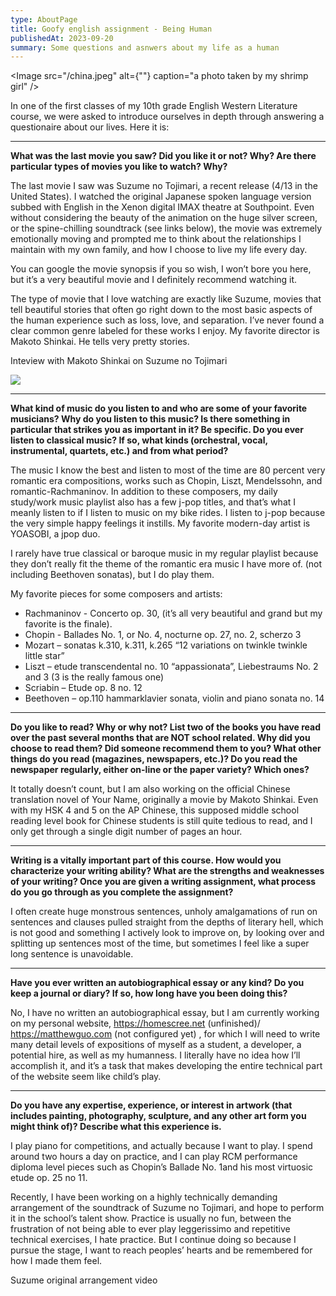 ```yaml
---
type: AboutPage
title: Goofy english assignment - Being Human
publishedAt: 2023-09-20
summary: Some questions and asnwers about my life as a human
---
```


<Image src="/china.jpeg" alt={""} caption="a photo taken by my shrimp girl" />

In one of the first classes of my 10th grade English Western
Literature course, we were asked to introduce ourselves in depth
through answering a questionaire about our lives. Here it is:

---

**What was the last movie you saw? Did you like it or not? Why? Are
there particular types of movies you like to watch? Why?**

The last movie I saw was Suzume no Tojimari, a recent release
(4/13 in the United States). I watched the original Japanese
spoken language version subbed with English in the Xenon digital
IMAX theatre at Southpoint. Even without considering the beauty of
the animation on the huge silver screen, or the spine-chilling
soundtrack (see links below), the movie was extremely emotionally
moving and prompted me to think about the relationships I maintain
with my own family, and how I choose to live my life every day.

You can google the movie synopsis if you so wish, I won’t bore you
here, but it’s a very beautiful movie and I definitely recommend
watching it.

The type of movie that I love watching are exactly like Suzume,
movies that tell beautiful stories that often go right down to the
most basic aspects of the human experience such as loss, love, and
separation. I’ve never found a clear common genre labeled for
these works I enjoy. My favorite director is Makoto Shinkai. He
tells very pretty stories.

<Link href="https://www.rogerebert.com/interviews/makoto-shinkai-interview">
  Inteview with Makoto Shinkai on Suzume no Tojimari
</Link>

<Image src="/suzume.png" caption="the movie poster"></Image>

---

**What kind of music do you listen to and who are some of your
favorite musicians? Why do you listen to this music? Is there
something in particular that strikes you as important in it? Be
specific. Do you ever listen to classical music? If so, what kinds
(orchestral, vocal, instrumental, quartets, etc.) and from what
period?**

The music I know the best and listen to most of the time are 80
percent very romantic era compositions, works such as Chopin,
Liszt, Mendelssohn, and romantic-Rachmaninov. In addition to these
composers, my daily study/work music playlist also has a few j-pop
titles, and that’s what I meanly listen to if I listen to music on
my bike rides. I listen to j-pop because the very simple happy
feelings it instills. My favorite modern-day artist is YOASOBI, a
jpop duo.

I rarely have true classical or baroque music in my regular
playlist because they don’t really fit the theme of the romantic
era music I have more of. (not including Beethoven sonatas), but I
do play them.

My favorite pieces for some composers and artists:

- Rachmaninov - Concerto op. 30, (it’s all very beautiful and grand but my favorite is the finale).
- Chopin - Ballades No. 1, or No. 4, nocturne op. 27, no. 2, scherzo 3
- Mozart – sonatas k.310, k.311, k.265 “12 variations on twinkle twinkle little star”
- Liszt – etude transcendental no. 10 “appassionata”,
  Liebestraums No. 2 and 3 (3 is the really famous one)
- Scriabin – Etude op. 8 no. 12
- Beethoven – op.110 hammarklavier sonata, violin and piano sonata no. 14

---

**Do you like to read? Why or why not? List two of the books you
have read over the past several months that are NOT school
related. Why did you choose to read them? Did someone recommend
them to you? What other things do you read (magazines, newspapers,
etc.)? Do you read the newspaper regularly, either on-line or the
paper variety? Which ones?**

It totally doesn’t count, but I am also working on the official
Chinese translation novel of Your Name, originally a movie by
Makoto Shinkai. Even with my HSK 4 and 5 on the AP Chinese, this
supposed middle school reading level book for Chinese students is
still quite tedious to read, and I only get through a single digit
number of pages an hour.

---

**Writing is a vitally important part of this course. How would you
characterize your writing ability? What are the strengths and
weaknesses of your writing? Once you are given a writing
assignment, what process do you go through as you complete the
assignment?**

I often create huge monstrous sentences, unholy amalgamations of
run on sentences and clauses pulled straight from the depths of
literary hell, which is not good and something I actively look to
improve on, by looking over and splitting up sentences most of the
time, but sometimes I feel like a super long sentence is
unavoidable.

---

**Have you ever written an autobiographical essay or any kind? Do
you keep a journal or diary? If so, how long have you been doing
this?**

No, I have no written an autobiographical essay, but I am
currently working on my personal website, https://homescree.net
(unfinished)/ https://matthewguo.com (not configured yet) , for
which I will need to write many detail levels of expositions of
myself as a student, a developer, a potential hire, as well as my
humanness. I literally have no idea how I’ll accomplish it, and
it’s a task that makes developing the entire technical part of the
website seem like child’s play.

---

**Do you have any expertise, experience, or interest in artwork
(that includes painting, photography, sculpture, and any other art
form you might think of)? Describe what this experience is.**

I play piano for competitions, and actually because I want to
play. I spend around two hours a day on practice, and I can play
RCM performance diploma level pieces such as Chopin’s Ballade No.
1and his most virtuosic etude op. 25 no 11.

Recently, I have been working on a highly technically demanding
arrangement of the soundtrack of Suzume no Tojimari, and hope to
perform it in the school’s talent show. Practice is usually no
fun, between the frustration of not being able to ever play
leggerissimo and repetitive technical exercises, I hate practice.
But I continue doing so because I pursue the stage, I want to
reach peoples’ hearts and be remembered for how I made them feel.

<Link href="https://www.youtube.com/watch?v=rTGlK5XB3Ko&vl=en-US">
  Suzume original arrangement video
</Link>
